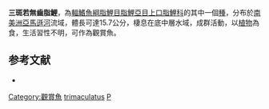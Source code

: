 {{Speciesbox
| status = NE
| status_system = IUCN3.1
| genus = Pseudanos
| species = trimaculatus
| authority = [[Kner|Kner]], 1858
| synonyms = *''Schizodon trimaculatus''<br /><small>Kner, 1858</small>
*''Anostomus trimaculatus''<br /><small>Kner, 1858</small>
}}
'''三斑若無齒脂鯉'''，為[[輻鰭魚綱|輻鰭魚綱]][[脂鯉目|脂鯉目]][[脂鯉亞目|脂鯉亞目]][[上口脂鯉科|上口脂鯉科]]的其中一個[[種|種]]，分布於[[南美洲|南美洲]][[亞馬遜河|亞馬遜河]]流域，體長可達15.7公分，棲息在底中層水域，成群活動，以[[植物|植物]]為食，生活習性不明，可作為觀賞魚。

==参考文献==
{{refbegin}}
*{{FishBase_species|genus=Pseudanos|species=trimaculatus|year=2013|month=9}}
{{refend}}
{{Taxonbar|from=Q3754423}}

[[Category:觀賞魚|Category:觀賞魚]]
[[Category:若無齒脂鯉屬|trimaculatus]]
[[Category:1858年描述的魚類|P]]


{{魚類小作品}}